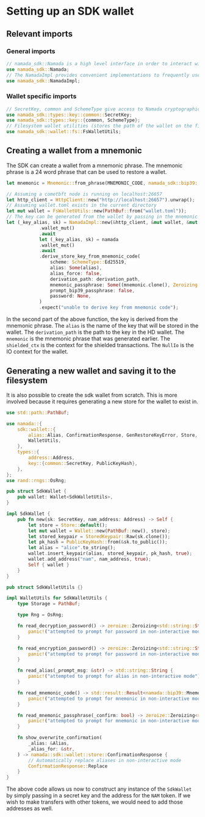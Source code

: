 # Setting up an SDK wallet

## Relevant imports

### General imports
```rust
// namada_sdk::Namada is a high level interface in order to interact with the Namada SDK
use namada_sdk::Namada;
// The NamadaImpl provides convenient implementations to frequently used Namada SDK interactons
use namada_sdk::NamadaImpl;
```

### Wallet specific imports

```rust
// SecretKey, common and SchemeType give access to Namada cryptographic keys and their relevant implementations. Namada supports ED25519 and SECP256K1 keys.
use namada_sdk::types::key::common::SecretKey;
use namada_sdk::types::key::{common, SchemeType};
// Filesystem wallet utilities (stores the path of the wallet on the filesystem)
use namada_sdk::wallet::fs::FsWalletUtils;
```

## Creating a wallet from a mnemonic

The SDK can create a wallet from a mnemonic phrase. The mnemonic phrase is a 24 word phrase that can be used to restore a wallet. 

```rust
let mnemonic = Mnemonic::from_phrase(MNEMONIC_CODE, namada_sdk::bip39::Language::English)
```

```rust
// Assuming a cometbft node is running on localhost:26657
let http_client = HttpClient::new("http://localhost:26657").unwrap();
// Assuming wallet.toml exists in the current directory
let mut wallet = FsWalletUtils::new(PathBuf::from("wallet.toml"));
// The key can be generated from the wallet by passing in the mnemonic phrase
let (_key_alias, sk) = NamadaImpl::new(&http_client, &mut wallet, &mut shielded_ctx, &NullIo)
            .wallet_mut()
            .await
            let (_key_alias, sk) = namada
            .wallet_mut()
            .await
            .derive_store_key_from_mnemonic_code(
                scheme: SchemeType::Ed25519,
                alias: Some(alias),
                alias_force: false,
                derivation_path: derivation_path,
                mnemonic_passphrase: Some((mnemonic.clone(), Zeroizing::new("".to_owned()))),
                prompt_bip39_passphrase: false,
                password: None,
            )
            .expect("unable to derive key from mnemonic code");
```

In the second part of the above function, the key is derived from the mnemonic phrase. The `alias` is the name of the key that will be stored in the wallet. The `derivation_path` is the path to the key in the HD wallet. The `mnemonic` is the mnemonic phrase that was generated earlier. The `shielded_ctx` is the context for the shielded transactions. The `NullIo` is the IO context for the wallet.

## Generating a new wallet and saving it to the filesystem

It is also possible to create the sdk wallet from scratch. This is more involved because it requires generating a new store for the wallet to exist in.

```rust
use std::path::PathBuf;

use namada::{
    sdk::wallet::{
        alias::Alias, ConfirmationResponse, GenRestoreKeyError, Store, StoredKeypair, Wallet,
        WalletUtils,
    },
    types::{
        address::Address,
        key::{common::SecretKey, PublicKeyHash},
    },
};
use rand::rngs::OsRng;

pub struct SdkWallet {
    pub wallet: Wallet<SdkWalletUtils>,
}

impl SdkWallet {
    pub fn new(sk: SecretKey, nam_address: Address) -> Self {
        let store = Store::default();
        let mut wallet = Wallet::new(PathBuf::new(), store);
        let stored_keypair = StoredKeypair::Raw(sk.clone());
        let pk_hash = PublicKeyHash::from(&sk.to_public());
        let alias = "alice".to_string();
        wallet.insert_keypair(alias, stored_keypair, pk_hash, true);
        wallet.add_address("nam", nam_address, true);
        Self { wallet }
    }
}

pub struct SdkWalletUtils {}

impl WalletUtils for SdkWalletUtils {
    type Storage = PathBuf;

    type Rng = OsRng;

    fn read_decryption_password() -> zeroize::Zeroizing<std::string::String> {
        panic!("attempted to prompt for password in non-interactive mode");
    }

    fn read_encryption_password() -> zeroize::Zeroizing<std::string::String> {
        panic!("attempted to prompt for password in non-interactive mode");
    }

    fn read_alias(_prompt_msg: &str) -> std::string::String {
        panic!("attempted to prompt for alias in non-interactive mode");
    }

    fn read_mnemonic_code() -> std::result::Result<namada::bip39::Mnemonic, GenRestoreKeyError> {
        panic!("attempted to prompt for mnemonic in non-interactive mode");
    }

    fn read_mnemonic_passphrase(_confirm: bool) -> zeroize::Zeroizing<std::string::String> {
        panic!("attempted to prompt for mnemonic in non-interactive mode");
    }

    fn show_overwrite_confirmation(
        _alias: &Alias,
        _alias_for: &str,
    ) -> namada::sdk::wallet::store::ConfirmationResponse {
        // Automatically replace aliases in non-interactive mode
        ConfirmationResponse::Replace
    }
}
```

The above code allows us now to construct any instance of the `SdkWallet` by simply passing in a secret key and the address for the `NAM` token. If we wish to make transfers with other tokens, we would need to add those addresses as well.